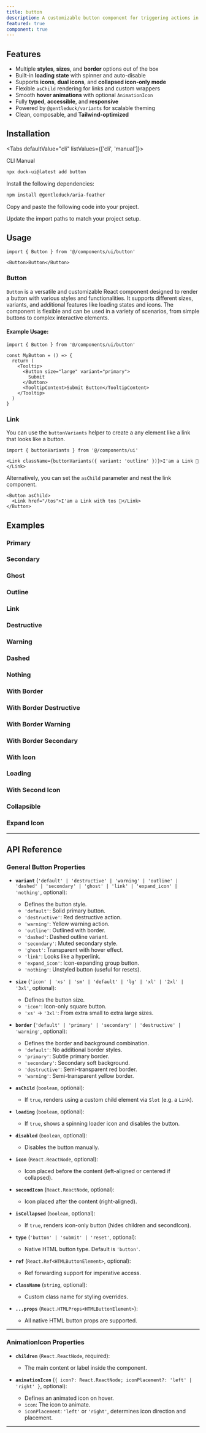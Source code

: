 ```yaml
---
title: button
description: A customizable button component for triggering actions in your application.
featured: true
component: true
---
```


<ComponentPreview
  name="button-1"
  description="A button"
/>

## Features

- Multiple **styles**, **sizes**, and **border** options out of the box
- Built-in **loading state** with spinner and auto-disable
- Supports **icons**, **dual icons**, and **collapsed icon-only mode**
- Flexible `asChild` rendering for links and custom wrappers
- Smooth **hover animations** with optional `AnimationIcon`
- Fully **typed**, **accessible**, and **responsive**
- Powered by `@gentleduck/variants` for scalable theming
- Clean, composable, and **Tailwind-optimized**

## Installation

<Tabs defaultValue="cli" listValues={['cli', 'manual']}>

<TabsList>
  <TabsTrigger value="cli">CLI</TabsTrigger>
  <TabsTrigger value="manual">Manual</TabsTrigger>
</TabsList>
<TabsContent value="cli">

```bash
npx duck-ui@latest add button
```

</TabsContent>

<TabsContent value="manual">

<Steps>

<Step>Install the following dependencies:</Step>

```bash
npm install @gentleduck/aria-feather
```

<Step>Copy and paste the following code into your project.</Step>

<ComponentSource name="button" />

<Step>Update the import paths to match your project setup.</Step>

</Steps>

</TabsContent>

</Tabs>

## Usage

```tsx
import { Button } from '@/components/ui/button'
```

```tsx
<Button>Button</Button>
```

### Button

`Button` is a versatile and customizable React component designed to render a button with various styles and functionalities. It supports different sizes, variants, and additional features like loading states and icons. The component is flexible and can be used in a variety of scenarios, from simple buttons to complex interactive elements.

#### Example Usage:

```tsx {5, 10}
import { Button } from '@/components/ui/button'

const MyButton = () => {
  return (
    <Tooltip>
      <Button size="large" variant="primary">
        Submit
      </Button>
      <TooltipContent>Submit Button</TooltipContent>
    </Tooltip>
  )
}
```

### Link

You can use the `buttonVariants` helper to create a any element like a link that looks like a button.

```tsx
import { buttonVariants } from '@/components/ui'
```

```tsx
<Link className={buttonVariants({ variant: 'outline' })}>I'am a Link 🦆</Link>
```

Alternatively, you can set the `asChild` parameter and nest the link component.

```tsx
<Button asChild>
  <Link href="/tos">I'am a Link with tos 🦆</Link>
</Button>
```

## Examples

### Primary

<ComponentPreview
  name="button-2"
  description="Simple button"
/>

### Secondary

<ComponentPreview
  name="button-3"
  description="secondary button"
/>

### Ghost

<ComponentPreview
  name="button-4"
  description="ghost button"
/>

### Outline

<ComponentPreview
  name="button-5"
  description="outline button"
/>

### Link

<ComponentPreview
  name="button-6"
  description="link button"
/>

### Destructive

<ComponentPreview
  name="button-7"
  description="destructive button"
/>

### Warning

<ComponentPreview
  name="button-8"
  description="warning button"
/>

### Dashed

<ComponentPreview
  name="button-9"
  description="dashed button"
/>

### Nothing

<ComponentPreview
  name="button-10"
  description="nothing button"
/>

### With Border

<ComponentPreview
  name="button-11"
  description="with border default button"
/>

### With Border Destructive

<ComponentPreview
  name="button-12"
  description="with border destructive button"
/>

### With Border Warning

<ComponentPreview
  name="button-13"
  description="with border warning button"
/>

### With Border Secondary

<ComponentPreview
  name="button-14"
  description="with border Secondary button"
/>

### With Icon

<ComponentPreview
  name="button-15"
  description="icon button"
/>

### Loading

<ComponentPreview
  name="button-16"
  description="loading button"
/>

### With Second Icon

<ComponentPreview
  name="button-17"
  description="badge label button"
  description="seocond icon button"
/>

### Collapsible

<ComponentPreview
  name="button-18"
  description="collapsible button"
/>

### Expand Icon

<ComponentPreview
  name="button-19"
  description="expand icon button"
/>

---

## API Reference

### General Button Properties

* **`variant`** (`'default' | 'destructive' | 'warning' | 'outline' | 'dashed' | 'secondary' | 'ghost' | 'link' | 'expand_icon' | 'nothing'`, optional):

  * Defines the button style.
  * `'default'`: Solid primary button.
  * `'destructive'`: Red destructive action.
  * `'warning'`: Yellow warning action.
  * `'outline'`: Outlined with border.
  * `'dashed'`: Dashed outline variant.
  * `'secondary'`: Muted secondary style.
  * `'ghost'`: Transparent with hover effect.
  * `'link'`: Looks like a hyperlink.
  * `'expand_icon'`: Icon-expanding group button.
  * `'nothing'`: Unstyled button (useful for resets).

* **`size`** (`'icon' | 'xs' | 'sm' | 'default' | 'lg' | 'xl' | '2xl' | '3xl'`, optional):

  * Defines the button size.
  * `'icon'`: Icon-only square button.
  * `'xs'` → `'3xl'`: From extra small to extra large sizes.

* **`border`** (`'default' | 'primary' | 'secondary' | 'destructive' | 'warning'`, optional):

  * Defines the border and background combination.
  * `'default'`: No additional border styles.
  * `'primary'`: Subtle primary border.
  * `'secondary'`: Secondary soft background.
  * `'destructive'`: Semi-transparent red border.
  * `'warning'`: Semi-transparent yellow border.

* **`asChild`** (`boolean`, optional):

  * If `true`, renders using a custom child element via `Slot` (e.g. a `Link`).

* **`loading`** (`boolean`, optional):

  * If `true`, shows a spinning loader icon and disables the button.

* **`disabled`** (`boolean`, optional):

  * Disables the button manually.

* **`icon`** (`React.ReactNode`, optional):

  * Icon placed before the content (left-aligned or centered if collapsed).

* **`secondIcon`** (`React.ReactNode`, optional):

  * Icon placed after the content (right-aligned).

* **`isCollapsed`** (`boolean`, optional):

  * If `true`, renders icon-only button (hides children and secondIcon).

* **`type`** (`'button' | 'submit' | 'reset'`, optional):

  * Native HTML button type. Default is `'button'`.

* **`ref`** (`React.Ref<HTMLButtonElement>`, optional):

  * Ref forwarding support for imperative access.

* **`className`** (`string`, optional):

  * Custom class name for styling overrides.

* **`...props`** (`React.HTMLProps<HTMLButtonElement>`):

  * All native HTML button props are supported.

---

### AnimationIcon Properties

* **`children`** (`React.ReactNode`, required):

  * The main content or label inside the component.

* **`animationIcon`** (`{ icon?: React.ReactNode; iconPlacement?: 'left' | 'right' }`, optional):

  * Defines an animated icon on hover.
  * `icon`: The icon to animate.
  * `iconPlacement`: `'left'` or `'right'`, determines icon direction and placement.

---
